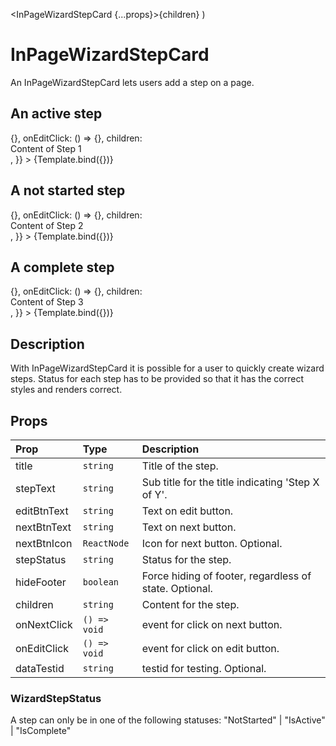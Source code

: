 
  <InPageWizardStepCard {...props}>{children}</InPageWizardStepCard>
)

<Meta
  title="Components/InPageWizardStepCard"
  component={InPageWizardStepCard}
/>

# InPageWizardStepCard

An InPageWizardStepCard lets users add a step on a page.

## An active step

<Canvas>
  <Story
    name="InPageWizardStepCard"
    args={{
      stepText: 'Steg 1 av 3',
      title: 'Nya lånet',
      editBtnText: 'Ändra',
      nextBtnText: 'Nästa',
      stepStatus: 'IsActive',
      onNextClick: () => {},
      onEditClick: () => {},
      children: <div>Content of Step 1</div>,
    }}
  >
    {Template.bind({})}
  </Story>
</Canvas>

## A not started step

<Canvas>
  <Story
    name="InPageWizardStepCard2"
    args={{
      stepText: 'Steg 2 av 3',
      title: 'Sälja bostad',
      editBtnText: 'Ändra',
      nextBtnText: 'Nästa',
      stepStatus: 'NotStarted',
      onNextClick: () => {},
      onEditClick: () => {},
      children: <div>Content of Step 2</div>,
    }}
  >
    {Template.bind({})}
  </Story>
</Canvas>

## A complete step

<Canvas>
  <Story
    name="InPageWizardStepCard3"
    args={{
      stepText: 'Steg 3 av 3',
      title: 'Hushåll och ekonomi',
      editBtnText: 'Ändra',
      nextBtnText: 'Nästa',
      stepStatus: 'IsComplete',
      onNextClick: () => {},
      onEditClick: () => {},
      children: <div>Content of Step 3</div>,
    }}
  >
    {Template.bind({})}
  </Story>
</Canvas>

## Description

With InPageWizardStepCard it is possible for a user to quickly create wizard steps. Status for each step has to be provided so that it has the correct styles and renders correct.

## Props

| Prop        | Type         | Description                                            |
| :---------- | :----------- | :----------------------------------------------------- |
| title       | `string`     | Title of the step.                                     |
| stepText    | `string`     | Sub title for the title indicating 'Step X of Y'.      |
| editBtnText | `string`     | Text on edit button.                                   |
| nextBtnText | `string`     | Text on next button.                                   |
| nextBtnIcon | `ReactNode`  | Icon for next button. Optional.                        |
| stepStatus  | `string`     | Status for the step.                                   |
| hideFooter  | `boolean`    | Force hiding of footer, regardless of state. Optional. |
| children    | `string`     | Content for the step.                                  |
| onNextClick | `() => void` | event for click on next button.                        |
| onEditClick | `() => void` | event for click on edit button.                        |
| dataTestid  | `string`     | testid for testing. Optional.                          |

### WizardStepStatus

A step can only be in one of the following statuses: "NotStarted" | "IsActive" | "IsComplete"
